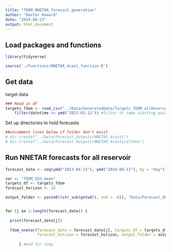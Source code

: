 ```yaml
---
title: "fDOM_NNETAR_forecast_generation"
author: "Dexter Howard"
date: "2024-08-23"
output: html_document
---
```



## Load packages and functions 

```r
library(tidyverse)

source('./Functions/NNETAR_4cast_function.R')

```


## Get data 

target data 
```r
### Read in df 
targets_fdom <- read_csv("../Data/GeneratedData/Targets_fDOM_allReservoirs.csv") |> 
    filter(datetime >= ymd("2023-03-13")) #filter to same starting point as AR and met regression


```



Set up directories to hold forecasts

```r
##uncomment lines below if folder don't exist
# dir.create("../Data/Forecast_Outputs/NNETAR_4casts")
# dir.create("../Data/Forecast_Outputs/NNETAR_4casts/allRes")

```


## Run NNETAR forecasts for all reservoir


```r

forecast_date <- seq(ymd("2023-04-13"), ymd("2024-08-11"), by = "day") 

var <- "fDOM_QSU_mean"
targets_df <- targets_fdom
forecast_horizon <- 16

output_folder <- paste0((str_sub(getwd(), end = -8)), "Data/Forecast_Outputs/NNETAR_4casts/allRes/", "NNETAR_allRes_")


for (j in 1:length(forecast_date)) {
  
  print(forecast_date[j]) 
  
  fdom_nnetar(forecast_date = forecast_date[j], targets_df = targets_df, var = var, 
              forecast_horizon = forecast_horizon, output_folder = output_folder)
  
      } #end for loop


```





